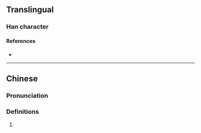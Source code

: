 {{character info/new}}
==Translingual==

===Han character===
{{Han char|rn=75|rad=木|as=07|sn=11|four=|canj=DGP|ids=⿰木志}}

====References====
* {{Han ref|kx=0531.131|hdz=21210.030|uh=68BD|ud=26813}}

----

==Chinese==
{{zh-forms}}

===Pronunciation===
{{zh-pron
|m=zhì
|c=zi3
|mc=y
|oc=y
}}

===Definitions===
{{zh-hanzi}}

# {{rfdef|zh}}